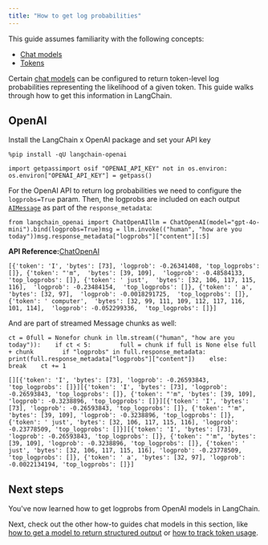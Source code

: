 ```yaml
---
title: "How to get log probabilities"
---
```


<Info>
  This guide assumes familiarity with the following concepts:

  * [Chat models](/src/oss/concepts/chat_models)
  * [Tokens](/src/oss/concepts/tokens)
</Info>

Certain [chat models](/src/oss/concepts/chat_models) can be configured to return token-level log probabilities representing the likelihood of a given token. This guide walks through how to get this information in LangChain.

## OpenAI

Install the LangChain x OpenAI package and set your API key

```
%pip install -qU langchain-openai
```

```
import getpassimport osif "OPENAI_API_KEY" not in os.environ:    os.environ["OPENAI_API_KEY"] = getpass()
```

For the OpenAI API to return log probabilities we need to configure the `logprobs=True` param. Then, the logprobs are included on each output [`AIMessage`](https://python.langchain.com/api_reference/core/messages/langchain_core.messages.ai.AIMessage.html) as part of the `response_metadata`:

```
from langchain_openai import ChatOpenAIllm = ChatOpenAI(model="gpt-4o-mini").bind(logprobs=True)msg = llm.invoke(("human", "how are you today"))msg.response_metadata["logprobs"]["content"][:5]
```

**API Reference:**[ChatOpenAI](https://python.langchain.com/api_reference/openai/chat_models/langchain_openai.chat_models.base.ChatOpenAI.html)

```
[{'token': 'I', 'bytes': [73], 'logprob': -0.26341408, 'top_logprobs': []}, {'token': "'m",  'bytes': [39, 109],  'logprob': -0.48584133,  'top_logprobs': []}, {'token': ' just',  'bytes': [32, 106, 117, 115, 116],  'logprob': -0.23484154,  'top_logprobs': []}, {'token': ' a',  'bytes': [32, 97],  'logprob': -0.0018291725,  'top_logprobs': []}, {'token': ' computer',  'bytes': [32, 99, 111, 109, 112, 117, 116, 101, 114],  'logprob': -0.052299336,  'top_logprobs': []}]
```

And are part of streamed Message chunks as well:

```
ct = 0full = Nonefor chunk in llm.stream(("human", "how are you today")):    if ct < 5:        full = chunk if full is None else full + chunk        if "logprobs" in full.response_metadata:            print(full.response_metadata["logprobs"]["content"])    else:        break    ct += 1
```

```
[][{'token': 'I', 'bytes': [73], 'logprob': -0.26593843, 'top_logprobs': []}][{'token': 'I', 'bytes': [73], 'logprob': -0.26593843, 'top_logprobs': []}, {'token': "'m", 'bytes': [39, 109], 'logprob': -0.3238896, 'top_logprobs': []}][{'token': 'I', 'bytes': [73], 'logprob': -0.26593843, 'top_logprobs': []}, {'token': "'m", 'bytes': [39, 109], 'logprob': -0.3238896, 'top_logprobs': []}, {'token': ' just', 'bytes': [32, 106, 117, 115, 116], 'logprob': -0.23778509, 'top_logprobs': []}][{'token': 'I', 'bytes': [73], 'logprob': -0.26593843, 'top_logprobs': []}, {'token': "'m", 'bytes': [39, 109], 'logprob': -0.3238896, 'top_logprobs': []}, {'token': ' just', 'bytes': [32, 106, 117, 115, 116], 'logprob': -0.23778509, 'top_logprobs': []}, {'token': ' a', 'bytes': [32, 97], 'logprob': -0.0022134194, 'top_logprobs': []}]
```

## Next steps

You've now learned how to get logprobs from OpenAI models in LangChain.

Next, check out the other how-to guides chat models in this section, like [how to get a model to return structured output](/src/oss/how_to/structured_output) or [how to track token usage](/src/oss/how_to/chat_token_usage_tracking).
